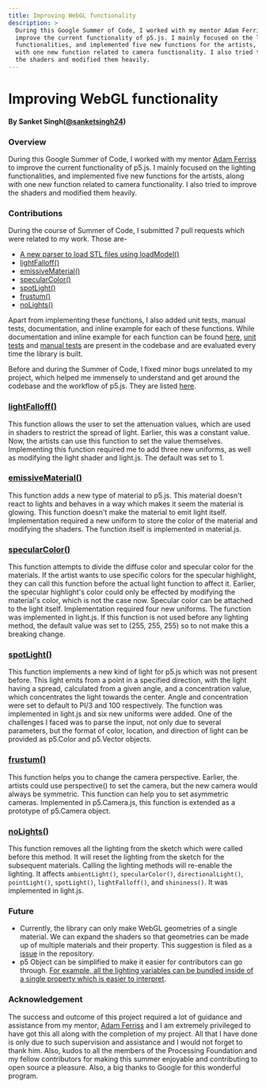 ```yaml
---
title: Improving WebGL functionality
description: >
  During this Google Summer of Code, I worked with my mentor Adam Ferriss to
  improve the current functionality of p5.js. I mainly focused on the lighting
  functionalities, and implemented five new functions for the artists, along
  with one new function related to camera functionality. I also tried to improve
  the shaders and modified them heavily.
---
```

# Improving WebGL functionality

#### By Sanket Singh([@sanketsingh24](https://github.com/sanketsingh24))

### Overview

During this Google Summer of Code, I worked with my mentor [Adam Ferriss](https://github.com/aferriss) to improve the current functionality of p5.js. I mainly focused on the lighting functionalities, and implemented five new functions for the artists, along with one new function related to camera functionality. I also tried to improve the shaders and modified them heavily.

### Contributions

During the course of Summer of Code, I submitted 7 pull requests which were related to my work. Those are-

* [A new parser to load STL files using loadModel()](https://github.com/processing/p5.js/pull/3675)
* [lightFalloff()](https://github.com/processing/p5.js/pull/3786)
* [emissiveMaterial()](https://github.com/processing/p5.js/pull/3820)
* [specularColor()](https://github.com/processing/p5.js/pull/3843)
* [spotLight()](https://github.com/processing/p5.js/pull/3913)
* [frustum()](https://github.com/processing/p5.js/pull/3927)
* [noLights()](https://github.com/processing/p5.js/pull/3955)

Apart from implementing these functions, I also added unit tests, manual tests, documentation, and inline example for each of these functions. While documentation and inline example for each function can be found [here](https://p5js.org/reference/), [unit tests](https://github.com/processing/p5.js/tree/main/test/unit) and [manual tests](https://github.com/processing/p5.js/tree/main/test/manual-test-examples) are present in the codebase and are evaluated every time the library is built.

Before and during the Summer of Code, I fixed minor bugs unrelated to my project, which helped me immensely to understand and get around the codebase and the workflow of p5.js. They are listed [here](https://github.com/processing/p5.js/pulls?utf8=%E2%9C%93\&q=is%3Apr+author%3Asanketsingh24).

### [lightFalloff()](https://p5js.org/reference/#/p5/lightFalloff)

This function allows the user to set the attenuation values, which are used in shaders to restrict the spread of light. Earlier, this was a constant value. Now, the artists can use this function to set the value themselves. Implementing this function required me to add three new uniforms, as well as modifying the light shader and light.js. The default was set to 1.

### [emissiveMaterial()](https://github.com/processing/p5.js/pull/3820)

This function adds a new type of material to p5.js. This material doesn't react to lights and behaves in a way which makes it seem the material is glowing. This function doesn't make the material to emit light itself. Implementation required a new uniform to store the color of the material and modifying the shaders. The function itself is implemented in material.js.

### [specularColor()](https://github.com/processing/p5.js/pull/3843)

This function attempts to divide the diffuse color and specular color for the materials. If the artist wants to use specific colors for the specular highlight, they can call this function before the actual light function to affect it. Earlier, the specular highlight's color could only be effected by modifying the material's color, which is not the case now. Specular color can be attached to the light itself. Implementation required four new uniforms. The function was implemented in light.js. If this function is not used before any lighting method, the default value was set to (255, 255, 255) so to not make this a breaking change.

### [spotLight()](https://github.com/processing/p5.js/pull/3913)

This function implements a new kind of light for p5.js which was not present before. This light emits from a point in a specified direction, with the light having a spread, calculated from a given angle, and a concentration value, which concentrates the light towards the center. Angle and concentration were set to default to PI/3 and 100 respectively. The function was implemented in light.js and six new uniforms were added. One of the challenges I faced was to parse the input, not only due to several parameters, but the format of color, location, and direction of light can be provided as p5.Color and p5.Vector objects.

### [frustum()](https://github.com/processing/p5.js/pull/3927)

This function helps you to change the camera perspective. Earlier, the artists could use perspective() to set the camera, but the new camera would always be symmetric. This function can help you to set asymmetric cameras. Implemented in p5.Camera.js, this function is extended as a prototype of p5.Camera object.

### [noLights()](https://github.com/processing/p5.js/pull/3955)

This function removes all the lighting from the sketch which were called before this method. It will reset the lighting from the sketch for the subsequent materials. Calling the lighting methods will re-enable the lighting. It affects `ambientLight()`, `specularColor()`, `directionalLight()`, `pointLight()`, `spotLight()`, `lightFalloff()`, and `shininess()`. It was implemented in light.js.

### Future

* Currently, the library can only make WebGL geometries of a single material. We can expand the shaders so that geometries can be made up of multiple materials and their property. This suggestion is filed as a [issue](https://github.com/processing/p5.js/issues/3806) in the repository.
* p5 Object can be simplified to make it easier for contributors can go through. [For example, all the lighting variables can be bundled inside of a single property which is easier to interpret](https://github.com/processing/p5.js/pull/3843#pullrequestreview-270874570).

### Acknowledgement

The success and outcome of this project required a lot of guidance and assistance from my mentor, [Adam Ferriss](\(https://github.com/aferriss\)) and I am extremely privileged to have got this all along with the completion of my project. All that I have done is only due to such supervision and assistance and I would not forget to thank him. Also, kudos to all the members of the Processing Foundation and my fellow contributors for making this summer enjoyable and contributing to open source a pleasure. Also, a big thanks to Google for this wonderful program.
